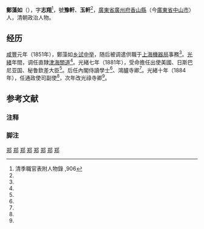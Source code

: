
{{明清人物信息框
|姓名 = 鄭藻如<br>[[威妥玛拼音|威妥玛式]]: Cheng Tsao Ju<br>{{Lang-pinyin|zhèng zǎo rú}}{{collapsible list
  |titlestyle = background:transparent;text-align:left;font-weight:normal;
  |title =签名：
  |liststyle = border-top:1px solid #aaa;
  | [[File:CHENG_TSAO_JU_(Zheng_Zaoru)_Signature_in_Chinese.png|150px]] |[[File:CHENG_TSAO_JU_(Zheng_Zaoru)_Signature_in_English.png|150px]] }}
|原名 = 
|圖片名稱 =
|圖片大小 = 
|圖片說明 = 
|最高職務 = [[光祿寺卿|光祿寺卿]]（[[清朝官职表|从三品]]）
|國家 =  {{QING-1862}}
|籍貫 = [[廣东省|廣东省]][[香山县|香山县]]
|族裔 = [[漢族|漢族]]
|旗籍 =
|字號 = 字'''志翔'''<br>号'''豫轩'''、'''玉轩'''
|諡號 = 
|出生日期 = [[道光|道光]]七年（1827年）
|出生地點 = [[廣东省|廣东省]][[广州府|广州府]][[香山县|香山县]]<br>(今[[广东省|广东省]][[中山市|中山市]])
|逝世日期 = [[光绪|光绪]]二十年（1894年）
|逝世地點 = 
|墓葬 =
|配偶 =
|親屬 = 
|出身 =<center>[[举人|举人]]</center> 
|經歷 = 
{{List collapsed|title=''查看列表''
|1=<span style="color: blue;">[[乡试|乡试]][[中举|中举]]</span><br>咸丰元年(1851年)
|2=<span style="color: blue;">[[上海機器局|上海機器局]]事務<ref name="jl1">軍機處檔摺件 ,111302號，[http://npmhost.npm.gov.tw/tts/npmmeta/GC/indexcg.html 清代宮中檔奏摺及軍機處檔摺件] {{webarchive|url=https://web.archive.org/web/20140730235258/http://npmhost.npm.gov.tw/tts/npmmeta/GC/indexcg.html |date=2014-07-30 }}（需付費） - [[國立故宮博物院|國立故宮博物院]]</ref></span><br>任：同治年间<br>离：同治十二年(1874年)
|3=<span style="color: blue;">[[直隸|直隸]][[津海關道|津海關道]]<ref name="jl2">軍機處檔摺件 ,118978號；119848號；123003號</ref></span><br>任：光绪年间<br>去：光绪七年(1881年)
|4=<span style="color: blue;">出使[[美国|美國]][[西班牙|日國]][[秘鲁|祕國]][[欽差大臣|欽差大臣]]{{NoteTag|name=qcdc| 大清出使美国钦差大臣，兼出使秘鲁钦差大臣，兼出使日斯巴尼亚国（今西班牙）钦差大臣}}<ref name="jl3">軍機處檔摺件 ,118978號；119848號</ref></span><br>任：光緒七年(1881年)<br>离：光緒十一年(1885年)
|5=<span style="color: blue;">內閣[[侍讀學士|侍讀學士]]<ref name="jl4">軍機處檔摺件 ,128907號</ref></span><br>任：光緒年间<br>离：光緒十年(1884年)
|6=<span style="color: blue;">[[鴻臚寺卿|鴻臚寺卿]]<ref name="jl5">軍機處檔摺件 ,128478號</ref></span><br>任：光緒年间<br>离：光緒十年(1884年)
|7=<span style="color: blue;">[[通政使司副使|通政使司副使]]<ref name="jl6">軍機處檔摺件 ,128478號</ref></span><br>任：光緒十年(1884年)<br>离：光緒十一年(1885年)
|8=<span style="color: blue;">[[光祿寺卿|光祿寺卿]]<ref name="jl7">清代職官年表 ,2冊 ,1321，[http://archive.ihp.sinica.edu.tw/ttsweb/html_name/search.php ]</ref></span><br>任：光緒11年(1885年)<br>离：不详
}}
}}

'''鄭藻如'''（{{bd|1827年||1894年|catIdx=Zheng}}），字'''志翔'''<ref name="zihao">清季職官表附人物錄 ,906 </ref>，號'''豫軒'''、'''玉軒'''<ref name="zihao"></ref>，[[廣東省|廣東省]][[廣州府|廣州府]][[香山縣|香山縣]]（今[[廣東省|廣東省]][[中山市|中山市]]）人，清朝政治人物。

==经历==
[[咸豐|咸豐]]元年（1851年），鄭藻如[[乡试|乡试]][[中举|中举]]，随后被调遣供職于[[上海機器局|上海機器局]]事務<ref name="jl1"></ref>。[[光緒|光緒]]年間，调任直隸[[津海關道|津海關道]]<ref name="jl2"></ref>。光緒七年（1881年），受命擔任出使美國、日斯巴尼亚国、秘鲁欽差大臣{{NoteTag|name=qcdc}}<ref name="jl3"></ref>。后任內閣侍讀學士<ref name="jl4"></ref>、鴻臚寺卿<ref name="jl5"></ref>。光緒十年（1884年），任通政使司副使<ref name="jl6"></ref>，次年改光祿寺卿<ref name="jl7"></ref>。

==参考文献==
===注释===
{{NoteFoot|2}}
===脚注===
{{reflist|2}}

{{start box}}
{{s-off}}
{{succession box|[[陈兰彬|陈兰彬]]|[[張蔭桓|張蔭桓]]|[[中国驻美国大使列表|出使美国钦差大臣]]|1881年6月24日-1885年7月27日}}
{{succession box|[[陈兰彬|陈兰彬]]|[[张荫桓|张荫桓]]|[[中国驻秘鲁大使列表|出使秘鲁国钦差大臣]]|1881年6月24日-1885年7月26日}}
{{succession box|[[陈兰彬|陈兰彬]]|[[张荫桓|张荫桓]]|[[中国驻西班牙大使列表|出使日斯巴尼亚国钦差大臣]]|1881年6月24日-1885年7月26日}}

{{end box}}


{{China Ambassadors to US}}
[[Category:出使美国钦差大臣|郑]]
[[Category:出使日本国钦差大臣|郑]]
[[Category:出使秘鲁国钦差大臣|郑]]
[[Category:清朝光祿寺卿|郑]]
[[Category:清朝通政使司副使|郑]]
[[Category:清朝鴻臚寺卿|郑]]
[[Category:內閣侍讀學士|郑]]
[[Category:香山县人_(中山)|郑]]